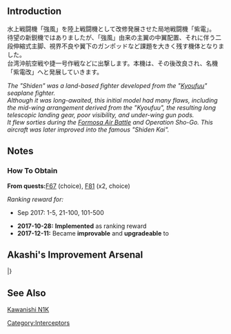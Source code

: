 {{EquipmentInfo|201}}

==Introduction==
水上戦闘機「強風」を陸上戦闘機として改修発展させた局地戦闘機「紫電」。<br>
待望の新鋭機ではありましたが、「強風」由来の主翼の中翼配置、それに伴う二段伸縮式主脚、視界不良や翼下のガンポッドなど課題を大きく残す機体となりました。<br>
台湾沖航空戦や捷一号作戦などに出撃します。本機は、その後改良され、名機「紫電改」へと発展していきます。

''The "Shiden" was a land-based fighter developed from the "[[Kyoufuu Kai|Kyoufuu]]" seaplane fighter.''<br>
''Although it was long-awaited, this initial model had many flaws, including the mid-wing arrangement derived from the "Kyoufuu", the resulting long telescopic landing gear, poor visibility, and under-wing gun pods.''<br>
''It flew sorties during the [[wikipedia:Formosa Air Battle|Formosa Air Battle]] and Operation Sho-Go. This aircraft was later improved into the famous "Shiden Kai".''

==Notes==
<div class="mw-collapsible"><h3>How To Obtain</h3>
<div class="mw-collapsible-content">
'''From quests: '''[[Quests#F67|F67]] (choice), [[Quests#F81|F81]] (x2, choice)

''Ranking reward for:''
* Sep 2017: 1-5, 21-100, 101-500

</div></div>


<div class="mw-collapsible><h3>Updates History</h3>
<div class="mw-collapsible-content>
* '''2017-10-28:''' '''Implemented''' as ranking reward
* '''2017-12-11:''' Became '''improvable''' and '''upgradeable''' to {{Equipment/Link|Shiden Model 21 Shiden Kai}}
</div></div>

== Akashi's Improvement Arsenal ==
{{AkashiWorkshop}}
{{AkashiWorkshopLine
| Name = {{PAGENAME}}
| ItemType = Interceptor Fighter
| Fuel = 160
| Ammo = 180
| Steel = 0
| Baux = 360
|Mats0-5 = 8/9
|Mats6-9 = 10/12
|Mats10 = 12/18
|Screws0-5 = 4/5
|Screws6-9 = 6/8
|Screws10 = 7/12
|EquipConsume0-5 = 2x{{GreenPlane|Zero Fighter Type 52}}
|EquipConsume6-9 = 2x{{Seaplane|Zuiun}}
|EquipConsume10 = 2x{{GreenPlane|Shiden Kai 2}}
| Mon = A<br>K
| Tue = A<br>K
| Wed = A<br>K
| 2ndShip = [[Akagi]]<br/>[[Kaga]]
| Notes =  Upgrades to [[Shiden Type 21 Shiden Kai]].
}}
|}

==See Also==
[[wikipedia:Kawanishi N1K|Kawanishi N1K]]
{{Equipmentlist}}
[[Category:Interceptors]]